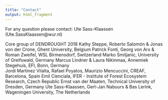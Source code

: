 ```yaml
---
title: "Contact"
output: html_fragment
---
```


For any question please contact: Ute Sass-Klaassen (Ute.SassKlaassen@wur.nl)

Core group of DENDROUGHT 2018
Kathy Steppe, Roberto Salomón & Jonas von der Crone, Ghent University, Belgium
Patrick Fonti, Georg von Arx & Roman Zweifel, WSL Birmensdorf, Switzerland
Marko Smiljanic, University of Greifswald, Germany
Marcus Lindner & Laura Nikinmaa, Annemiek Stegehuis, EFI, Bonn, Germany  
Jordi Martinez Vilalta, Rafael Poyatos, Maurizio Mencuccini, CREAF, Barcelona, Spain
Emil Cienciala, IFER - Institute of Forest Ecosystem Research, Czech Republic
Ernst van der Maaten, Technical University of Dresden, Germany
Ute Sass-Klaassen, Gert-Jan Nabuurs & Bas Lerink, Wageningen University, The Netherlands 
